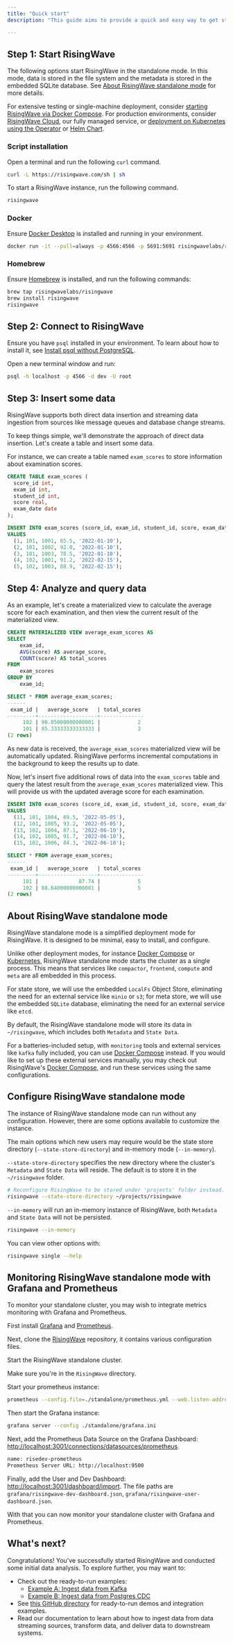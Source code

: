 ```yaml
---
title: "Quick start"
description: "This guide aims to provide a quick and easy way to get started with RisingWave."

---
```


## Step 1: Start RisingWave

The following options start RisingWave in the standalone mode. In this mode, data is stored in the file system and the metadata is stored in the embedded SQLite database. See [About RisingWave standalone mode](#about-risingwave-standalone-mode) for more details.

For extensive testing or single-machine deployment, consider [starting RisingWave via Docker Compose](/deploy/risingwave-docker-compose). For production environments, consider [RisingWave Cloud](/deploy/risingwave-cloud), our fully managed service, or [deployment on Kubernetes using the Operator](/deploy/risingwave-kubernetes) or [Helm Chart](/deploy/risingwave-k8s-helm).

### Script installation

Open a terminal and run the following `curl` command.

```bash
curl -L https://risingwave.com/sh | sh
```

To start a RisingWave instance, run the following command.

```bash
risingwave
```

### Docker

Ensure [Docker Desktop](https://docs.docker.com/get-docker/) is installed and running in your environment.

```bash
docker run -it --pull=always -p 4566:4566 -p 5691:5691 risingwavelabs/risingwave:latest single_node
```

### Homebrew

Ensure [Homebrew](https://brew.sh/) is installed, and run the following commands:

```bash
brew tap risingwavelabs/risingwave
brew install risingwave
risingwave
```

## Step 2: Connect to RisingWave

Ensure you have `psql` installed in your environment. To learn about how to install it, see [Install psql without PostgreSQL](/deploy/install-psql-without-postgresql).

Open a new terminal window and run:

```bash
psql -h localhost -p 4566 -d dev -U root
```

## Step 3: Insert some data

RisingWave supports both direct data insertion and streaming data ingestion from sources like message queues and database change streams.

To keep things simple, we'll demonstrate the approach of direct data insertion. Let's create a table and insert some data.

For instance, we can create a table named `exam_scores` to store information about examination scores.

```sql Create the table
CREATE TABLE exam_scores (
  score_id int,
  exam_id int,
  student_id int,
  score real,
  exam_date date
);
```

```sql Insert five rows of data
INSERT INTO exam_scores (score_id, exam_id, student_id, score, exam_date)
VALUES
  (1, 101, 1001, 85.5, '2022-01-10'),
  (2, 101, 1002, 92.0, '2022-01-10'),
  (3, 101, 1003, 78.5, '2022-01-10'),
  (4, 102, 1001, 91.2, '2022-02-15'),
  (5, 102, 1003, 88.9, '2022-02-15');
```

## Step 4: Analyze and query data
As an example, let's create a materialized view to calculate the average score for each examination, and then view the current result of the materialized view.

```sql Create a materialized view
CREATE MATERIALIZED VIEW average_exam_scores AS
SELECT
    exam_id,
    AVG(score) AS average_score,
    COUNT(score) AS total_scores
FROM
    exam_scores
GROUP BY
    exam_id;
```

```sql Query the current result
SELECT * FROM average_exam_scores;
------
 exam_id |   average_score   | total_scores
---------+-------------------+--------------
     102 | 90.05000000000001 |            2
     101 | 85.33333333333333 |            3
(2 rows)
```

As new data is received, the `average_exam_scores` materialized view will be automatically updated. RisingWave performs incremental computations in the background to keep the results up to date.

Now, let's insert five additional rows of data into the `exam_scores` table and query the latest result from the `average_exam_scores` materialized view. This will provide us with the updated average score for each examination.

```sql Insert more data
INSERT INTO exam_scores (score_id, exam_id, student_id, score, exam_date)
VALUES
  (11, 101, 1004, 89.5, '2022-05-05'),
  (12, 101, 1005, 93.2, '2022-05-05'),
  (13, 102, 1004, 87.1, '2022-06-10'),
  (14, 102, 1005, 91.7, '2022-06-10'),
  (15, 102, 1006, 84.3, '2022-06-10');
```

```sql Query the latest result
SELECT * FROM average_exam_scores;
------
 exam_id |   average_score   | total_scores
---------+-------------------+--------------
     101 |             87.74 |            5
     102 | 88.64000000000001 |            5
(2 rows)
```

## About RisingWave standalone mode

RisingWave standalone mode is a simplified deployment mode for RisingWave. It is designed to be minimal, easy to install, and configure.

Unlike other deployment modes, for instance [Docker Compose](/deploy/risingwave-docker-compose) or [Kubernetes](/deploy/risingwave-kubernetes), RisingWave standalone mode starts the cluster as a single process. This means that services like `compactor`, `frontend`, `compute` and `meta` are all embedded in this process.

For state store, we will use the embedded `LocalFs` Object Store, eliminating the need for an external service like `minio` or `s3`; for meta store, we will use the embedded `SQLite` database, eliminating the need for an external service like `etcd`.

By default, the RisingWave standalone mode will store its data in `~/risingwave`, which includes both `Metadata` and `State Data`.

For a batteries-included setup, with `monitoring` tools and external services like `kafka` fully included, you can use [Docker Compose](/deploy/risingwave-docker-compose) instead. If you would like to set up these external services manually, you may check out RisingWave's [Docker Compose](https://github.com/risingwavelabs/risingwave/blob/main/docker/docker-compose.yml), and run these services using the same configurations.

## Configure RisingWave standalone mode

The instance of RisingWave standalone mode can run without any configuration. However, there are some options available to customize the instance.

The main options which new users may require would be the state store directory (`--state-store-directory`) and in-memory mode (`--in-memory`).

`--state-store-directory` specifies the new directory where the cluster's `Metadata` and `State Data` will reside. The default is to store it in the `~/risingwave` folder.

```bash
# Reconfigure RisingWave to be stored under 'projects' folder instead.
risingwave --state-store-directory ~/projects/risingwave
```

`--in-memory` will run an in-memory instance of RisingWave, both `Metadata` and `State Data` will not be persisted.

```bash
risingwave --in-memory
```

You can view other options with:

```bash
risingwave single --help
```

## Monitoring RisingWave standalone mode with Grafana and Prometheus

To monitor your standalone cluster, you may wish to integrate metrics monitoring with Grafana and Prometheus.

First install [Grafana](https://grafana.com/docs/grafana/latest/setup-grafana/installation/) and [Prometheus](https://prometheus.io/docs/prometheus/latest/installation/).

Next, clone the [RisingWave](https://github.com/risingwavelabs/risingwave) repository, it contains various configuration files.

Start the RisingWave standalone cluster.

Make sure you're in the `RisingWave` directory.

Start your prometheus instance:

```bash
prometheus --config.file=./standalone/prometheus.yml --web.listen-address=0.0.0.0:9500
```

Then start the Grafana instance:

```bash
grafana server --config ./standalone/grafana.ini
```

Next, add the Prometheus Data Source on the Grafana Dashboard: [http://localhost:3001/connections/datasources/prometheus](http://localhost:3001/connections/datasources/prometheus).

```bash
name: risedev-prometheus
Prometheus Server URL: http://localhost:9500
```

Finally, add the User and Dev Dashboard: [http://localhost:3001/dashboard/import](http://localhost:3001/dashboard/import). The file paths are `grafana/risingwave-dev-dashboard.json`, `grafana/risingwave-user-dashboard.json`.

With that you can now monitor your standalone cluster with Grafana and Prometheus.

## What's next?

Congratulations! You've successfully started RisingWave and conducted some initial data analysis. To explore further, you may want to:

* Check out the ready-to-run examples:
   * [Example A: Ingest data from Kafka](https://github.com/risingwavelabs/awesome-stream-processing/blob/main/00-get-started/01-ingest-kafka-data.md)
   * [Example B: Ingest data from Postgres CDC](https://github.com/risingwavelabs/awesome-stream-processing/blob/main/00-get-started/02-ingest-pg-cdc.md)
* See [this GitHub directory](https://github.com/risingwavelabs/risingwave/tree/main/integration%5Ftests) for ready-to-run demos and integration examples.
* Read our documentation to learn about how to ingest data from data streaming sources, transform data, and deliver data to downstream systems.
